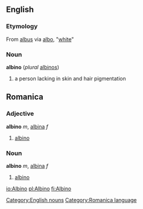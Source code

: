 ==English==
=== Etymology ===
From {{L.}} [[albus]] via {{Pg.}} [[albo]], "[[white]]"
=== Noun ===
[[Category:English nouns]]
'''albino''' (''plural'' [[albinos]])
# a person lacking in skin and hair pigmentation

==Romanica==
[[Category:Romanica language]]
===Adjective===
'''albino''' ''m'', [[albina]] ''f''
#[[albino]]
===Noun===
'''albino''' ''m'', [[albina]] ''f''
#[[albino]]

[[io:Albino]]
[[pl:Albino]]
[[fi:Albino]]